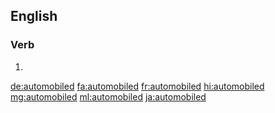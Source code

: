 ==English==

===Verb===
{{head|en|verb form}}

# {{en-past of|automobile}}

[[de:automobiled]]
[[fa:automobiled]]
[[fr:automobiled]]
[[hi:automobiled]]
[[mg:automobiled]]
[[ml:automobiled]]
[[ja:automobiled]]